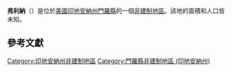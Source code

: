 {{noteTA
|G1=USState
|G2=地名
|G3=Unit
}}
{{Infobox settlement
|official_name            = 弗利納
|native_name = Fleener
|settlement_type          = [[非建制地區|非建制地區]]
|image_skyline            = 
|imagesize                = 
|pushpin_map              = USA Indiana
|pushpin_label            = 弗利納
|pushpin_label_position   = top
|pushpin_map_caption      = 弗利納在印地安納州的位置
|subdivision_type         = [[世界政區索引|國家]]
|subdivision_type1        = [[美国州份|州份]]
|subdivision_type2        = [[印地安納州行政区划|縣]]
|subdivision_name         = [[美国|美国]]
|subdivision_name1        = [[印地安納州|印地安納州]]
|subdivision_name2        = [[門羅縣_(印地安納州)|門羅縣]]
|elevation_ft             = 633
|elevation_m              = 193
|area_total_km2           = 
|area_total_sq_mi         = 
|area_land_km2            = 
|area_land_sq_mi          = 
|area_water_km2           = 
|area_water_sq_mi         = 
|population_as_of         = 2010
|population_footnotes     = 
|population_total         = 
|population_metro         = 
|population_density_km2   = auto
|population_density_sq_mi = auto
|timezone                 = [[北美东部时区|北美东部时区]]
|utc_offset               = -5
|coordinates              = {{coord|39|16|57|N|86|24|45|W|display=inline,title}}
| coor_pinpoint           = 
| coordinates_footnotes   = 
|timezone_DST             = EDT
|utc_offset_DST           = -4
|postal_code_type         = [[美國郵區編號|郵區編號]]
|postal_code              = 47468
|area_code                = {{link-en|电话区号812|Area code 812|812}}
|blank_name = [[地名信息系统|GNIS ID]]
|blank_info = 434579<ref name="GNIS">{{cite gnis|434579|Fleener}}</ref>
}}
'''弗利納'''（{{lang-en|Fleener}}）是位於[[美國|美國]][[印地安納州|印地安納州]][[門羅縣_(印地安納州)|門羅縣]]的一個[[非建制地區|非建制地區]]。該地的面積和人口皆未知。

== 參考文獻 ==
{{reflist}}

{{門羅縣 (印地安納州)}}

{{DEFAULTSORT:Fleener}}
[[Category:印地安納州非建制地區|Category:印地安納州非建制地區]]
[[Category:門羅縣非建制地區_(印地安納州)|Category:門羅縣非建制地區 (印地安納州)]]

{{Indiana-geo-stub}}
